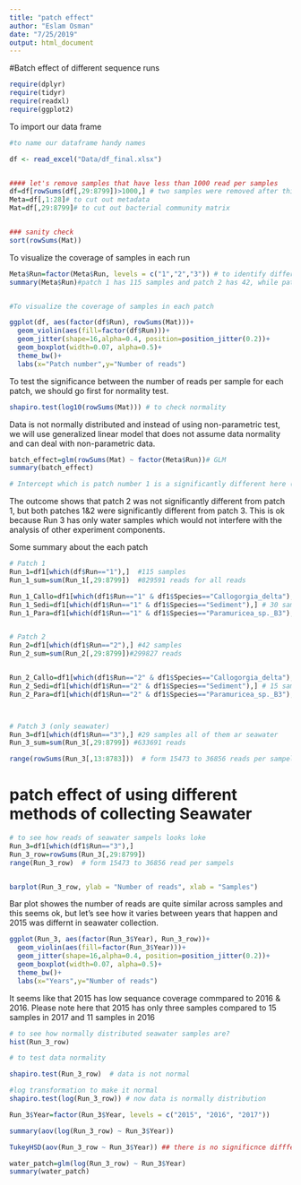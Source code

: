 ```yaml
---
title: "patch effect"
author: "Eslam Osman"
date: "7/25/2019"
output: html_document
---
```


#Batch effect of different sequence runs

```r
require(dplyr)
require(tidyr)
require(readxl)
require(ggplot2)
```

To import our data frame 
```r
#to name our dataframe handy names

df <- read_excel("Data/df_final.xlsx")


#### let's remove samples that have less than 1000 read per samples
df=df[rowSums(df[,29:8799])>1000,] # two samples were removed after this process
Meta=df[,1:28]# to cut out metadata
Mat=df[,29:8799]# to cut out bacterial community matrix


### sanity check
sort(rowSums(Mat))

```



To visualize the coverage of samples in each run

```r

Meta$Run=factor(Meta$Run, levels = c("1","2","3")) # to identify differnt patch as factors
summary(Meta$Run)#patch 1 has 115 samples and patch 2 has 42, while patch 3 has 29 samples that include only seawater


#To visualize the coverage of samples in each patch

ggplot(df, aes(factor(df$Run), rowSums(Mat)))+
  geom_violin(aes(fill=factor(df$Run)))+
  geom_jitter(shape=16,alpha=0.4, position=position_jitter(0.2))+
  geom_boxplot(width=0.07, alpha=0.5)+
  theme_bw()+
  labs(x="Patch number",y="Number of reads")
```

To test the significance between the number of reads per sample for each patch, we should go first for normality test. 

```r
shapiro.test(log10(rowSums(Mat))) # to check normality
```



Data is not normally distributed and instead of using non-parametric test, we will use generalized linear model that does not assume data normality and can deal with non-parametric data. 
```r

batch_effect=glm(rowSums(Mat) ~ factor(Meta$Run))# GLM
summary(batch_effect)

# Intercept which is patch number 1 is a significantly different here (which means it is significantly different from zero), but patch number 2 is not highlighting that that patch 2 does not vary significantly from the reference intercept (patch 1). Unlike patch 3 which is significantly different from the mean intercept.

```


The outcome shows that patch 2 was not significantly different from patch 1, but both patches 1&2 were significantly different from patch 3. This is ok because Run 3 has only water samples which would not interfere with the analysis of other experiment components.



Some summary about the each patch
```r
# Patch 1
Run_1=df1[which(df$Run=="1"),]  #115 samples
Run_1_sum=sum(Run_1[,29:8799])  #829591 reads for all reads

Run_1_Callo=df1[which(df1$Run=="1" & df1$Species=="Callogorgia_delta"),] # 63 sampels
Run_1_Sedi=df1[which(df1$Run=="1" & df1$Species=="Sediment"),] # 30 samples
Run_1_Para=df1[which(df1$Run=="1" & df1$Species=="Paramuricea_sp._B3"),] # 22 samples


# Patch 2
Run_2=df1[which(df1$Run=="2"),] #42 samples
Run_2_sum=sum(Run_2[,29:8799])#299827 reads


Run_2_Callo=df1[which(df1$Run=="2" & df1$Species=="Callogorgia_delta"),] # 25 sampels
Run_2_Sedi=df1[which(df1$Run=="2" & df1$Species=="Sediment"),] # 15 samples
Run_2_Para=df1[which(df1$Run=="2" & df1$Species=="Paramuricea_sp._B3"),] # 2 samples



# Patch 3 (only seawater)
Run_3=df1[which(df1$Run=="3"),] #29 samples all of them ar seawater
Run_3_sum=sum(Run_3[,29:8799]) #633691 reads

range(rowSums(Run_3[,13:8783]))  # form 15473 to 36856 reads per sampels
```


# patch effect of using different methods of collecting Seawater

```R
# to see how reads of seawater sampels looks loke
Run_3=df1[which(df1$Run=="3"),]
Run_3_row=rowSums(Run_3[,29:8799])
range(Run_3_row)  # form 15473 to 36856 read per sampels


barplot(Run_3_row, ylab = "Number of reads", xlab = "Samples")

```

Bar plot showes the number of reads are quite similar across samples and this seems ok, but let's see how it varies between years that happen and 2015 was differnt in seawater collection.



```r

ggplot(Run_3, aes(factor(Run_3$Year), Run_3_row))+
  geom_violin(aes(fill=factor(Run_3$Year)))+
  geom_jitter(shape=16,alpha=0.4, position=position_jitter(0.2))+
  geom_boxplot(width=0.07, alpha=0.5)+
  theme_bw()+
  labs(x="Years",y="Number of reads")

```
It seems like that 2015 has low sequance coverage commpared to 2016 & 2016. Please note here that 2015 has only three samples compared to 15 samples in 2017 and 11 samples in 2016

```r
# to see how normally distributed seawater samples are?
hist(Run_3_row)
```


```r
# to test data normality

shapiro.test(Run_3_row)  # data is not normal
```


```r
#log transformation to make it normal
shapiro.test(log(Run_3_row)) # now data is normally distribution 
```


```r
Run_3$Year=factor(Run_3$Year, levels = c("2015", "2016", "2017"))

summary(aov(log(Run_3_row) ~ Run_3$Year))

TukeyHSD(aov(Run_3_row ~ Run_3$Year)) ## there is no significnce difffernce between years/methods, so we good. 

```



```r
water_patch=glm(log(Run_3_row) ~ Run_3$Year)
summary(water_patch)
```

